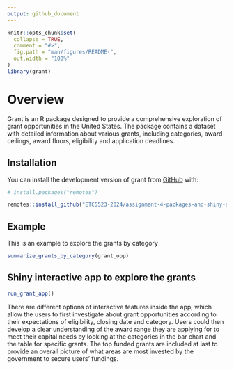```yaml
---
output: github_document
---
```


<!-- README.md is generated from README.Rmd. Please edit that file -->

```r
knitr::opts_chunk$set(
  collapse = TRUE,
  comment = "#>",
  fig.path = "man/figures/README-",
  out.width = "100%"
)
library(grant)
```

# Overview

Grant is an R package designed to provide a comprehensive exploration of grant opportunities in the United States. The package contains a dataset with detailed information about various grants, including categories, award ceilings, award floors, eligibility and application deadlines.



## Installation

You can install the development version of grant from [GitHub](https://github.com/) with:

``` r
# install.packages("remotes")

remotes::install_github("ETC5523-2024/assignment-4-packages-and-shiny-apps-sarah-liu17", subdir = "grant")
```

## Example

This is an example to explore the grants by category

```r
summarize_grants_by_category(grant_opp)
```



## Shiny interactive app to explore the grants
```r
run_grant_app()
```

There are different options of interactive features inside the app, which allow
the users to first investigate about grant opportunities according to their 
expectations of eligibility, closing date and category. Users could then develop
a clear understanding of the award range they are applying for to meet their
capital needs by looking at the categories in the bar chart and the table for
specific grants. The top funded grants are included at last to provide an overall
picture of what areas are most invested by the government to secure users' fundings.
